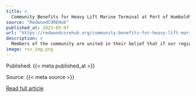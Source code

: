 ```yaml
---
title: >
  Community Benefits for Heavy Lift Marine Terminal at Port of Humboldt
source: "RedwoodCOREHub"
published_at: 2023-05-07
url: "https://redwoodcorehub.org/community-benefits-for-heavy-lift-marine-terminal-at-port-of-humboldt/?utm_source=rss&utm_medium=rss&utm_campaign=community-benefits-for-heavy-lift-marine-terminal-at-port-of-humboldt"
description: >
  Members of the community are united in their belief that if our region hosts offshore wind development, it must equitably benefit our communities and contribute to a thriving region for generations to come.
image: rss_img.png
---
```



  Published: {{< meta published_at >}}
  

  Source: {{< meta source >}}
  

  [Read full article]({{< meta url >}}){target='blank'}
  

